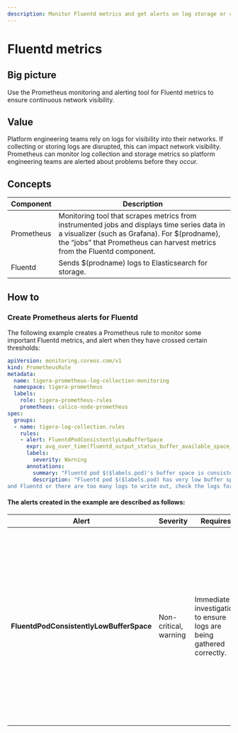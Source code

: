 ```yaml
---
description: Monitor Fluentd metrics and get alerts on log storage or collection issues.
---
```


# Fluentd metrics

## Big picture

Use the Prometheus monitoring and alerting tool for Fluentd metrics to ensure continuous network visibility.

## Value

Platform engineering teams rely on logs for visibility into their networks. If collecting or storing logs are disrupted, this can impact network visibility. Prometheus can monitor log collection and storage metrics so platform engineering teams are alerted about problems before they occur.

## Concepts

| Component  | Description                                                  |
| ---------- | ------------------------------------------------------------ |
| Prometheus | Monitoring tool that scrapes metrics from instrumented jobs and displays time series data in a visualizer (such as Grafana). For $(prodname), the “jobs” that Prometheus can harvest metrics from the Fluentd component. |
| Fluentd    | Sends $(prodname) logs to Elasticsearch for storage.        |

## How to

### Create Prometheus alerts for Fluentd

The following example creates a Prometheus rule to monitor some important Fluentd metrics, and alert when they have crossed certain thresholds:

```yaml noValidation
apiVersion: monitoring.coreos.com/v1
kind: PrometheusRule
metadata:
  name: tigera-prometheus-log-collection-monitoring
  namespace: tigera-prometheus
  labels:
    role: tigera-prometheus-rules
    prometheus: calico-node-prometheus
spec:
  groups:
  - name: tigera-log-collection.rules
    rules:
    - alert: FluentdPodConsistentlyLowBufferSpace
      expr: avg_over_time(fluentd_output_status_buffer_available_space_ratio[5m]) < 75
      labels:
        severity: Warning
      annotations:
        summary: "Fluentd pod $($labels.pod)'s buffer space is consistently below 75 percent capacity."
        description: "Fluentd pod $($labels.pod) has very low buffer space. There may be connection issues between Elasticsearch
and Fluentd or there are too many logs to write out, check the logs for the Fluentd pod."
```

#### The alerts created in the example are described as follows:

| Alert                                    | Severity              | Requires                                                             | Issue/reason                                                                                                                                                                                                                                                                  |
| ---------------------------------------- | --------------------- | -------------------------------------------------------------------- | ----------------------------------------------------------------------------------------------------------------------------------------------------------------------------------------------------------------------------------------------------------------------------- |
| **FluentdPodConsistentlyLowBufferSpace** | Non-critical, warning | Immediate investigation to ensure logs are being gathered correctly. | A Fluentd pod’s available buffer size has averaged less than 75% over the last 5 minutes.<br /><br />This could mean Fluentd is having trouble communicating with the Elasticsearch cluster, the Elasticsearch cluster is down, or there are simply too many logs to process. |
